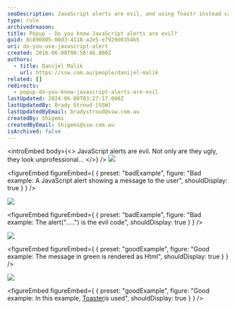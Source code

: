 ```yaml
---
seoDescription: JavaScript alerts are evil, and using Toastr instead can improve user experience with customizable notifications.
type: rule
archivedreason:
title: Popup - Do you know JavaScript alerts are evil?
guid: 8c890805-00d3-4118-a2e5-e7929d0354b5
uri: do-you-use-javascript-alert
created: 2016-06-08T00:58:46.000Z
authors:
  - title: Danijel Malik
    url: https://ssw.com.au/people/danijel-malik
related: []
redirects:
  - popup-do-you-know-javascript-alerts-are-evil
lastUpdated: 2024-06-08T03:27:17.000Z
lastUpdatedBy: Brady Stroud [SSW]
lastUpdatedByEmail: bradystroud@ssw.com.au
createdBy: Shigemi
createdByEmail: Shigemi@ssw.com.au
isArchived: false
---
```


<introEmbed
  body={<>
JavaScript alerts are evil. Not only are they ugly, they look unprofessional...
  </>}
/>
![](/uploads/rules/do-you-use-javascript-alert/JS_Alert.png)

<figureEmbed figureEmbed={ {
  preset: "badExample",
  figure: "Bad example: A JavaScript alert showing a message to the user",
  shouldDisplay: true
} } />


![](/uploads/rules/do-you-use-javascript-alert/JSAlert_Code.png)

<figureEmbed figureEmbed={ {
  preset: "badExample",
  figure: "Bad example: The alert(\".....\") is the evil code",
  shouldDisplay: true
} } />


![](/uploads/rules/do-you-use-javascript-alert/Toastr_Alert.png)

<figureEmbed figureEmbed={ {
  preset: "goodExample",
  figure: "Good example: The message in green is rendered as Html",
  shouldDisplay: true
} } />


![](/uploads/rules/do-you-use-javascript-alert/JS_Alert_2.png)

<figureEmbed figureEmbed={ {
  preset: "goodExample",
  figure: "Good example: In this example, [Toaster](https://github.com/CodeSeven/toastr)is used",
  shouldDisplay: true
} } />
